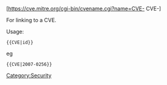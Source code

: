 [https://cve.mitre.org/cgi-bin/cvename.cgi?name=CVE-{{{1}}} CVE-{{{1}}}]<noinclude>

For linking to a CVE.

Usage:
 <nowiki>{{CVE|id}}</nowiki>

eg
{{CVE|2007-0256}}
 <nowiki>{{CVE|2007-0256}}</nowiki>

[[Category:Security]]
</noinclude>